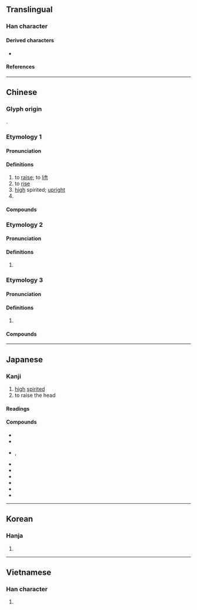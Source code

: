 {{also|昻|䀚}}
{{character info}}
==Translingual==

===Han character===
{{Han char|rn=72|rad=日|as=04|sn=8|four=60127|canj=AHVL|ids=⿱日卬}}

====Derived characters====
* {{l|mul|[[㭿]], [[𠵫]], [[𢯤]], [[𩜟]], [[𪸺]]}}

====References====
{{Han ref|kx=0490.330|dkj=13783|dj=0851.320|hdz=21495.030|uh=6602}}

----

==Chinese==

===Glyph origin===
{{Han etym}}
{{Han compound|日|卬|t1=sun|t2=man standing and man kneeling|ls=psc|c1=s|c2=p}}.

===Etymology 1===

====Pronunciation====
{{zh-pron
|m=áng
|m-s=ngang2
|c=ngong4,ngong5
|c_note=ngong5 - variant
|h=pfs=ngòng;gd=ngong1
|mn=xm,qz,tw:gông/zz:gâng/twv:không
|mn-t=ngang1
|w=3ngaan
|mc=y
|oc=y
|ma=
|cat=v,a,pn
}}

====Definitions====
{{zh-hanzi}}

# to [[raise]]; to [[lift]]
# to [[rise]]
# [[high]] spirited; [[upright]]
# {{surname|zh}}

====Compounds====
{{zh-der|昂昂|昂奮|昂貴|昂然|昂首|昂首闊步|昂揚|慷慨激昂|人物軒昂|器宇軒昂|低昂|意氣軒昂|德昂族|昂藏|氣昂昂|昂首挺胸|激昂|昂頭挺立|昂首挺立|氣宇軒昂|氣宇昂昂|昂昂溪|激昂慷慨|昂首望天|應昂|波昂|瞵視昂藏|昂昂烈烈|軒昂自若|鬥志昂揚|聳壑昂霄|筋骨昂然|高昂鬥志|高昂|里昂|軒昂氣宇|鬥志高昂|軒昂|氟利昂}}

===Etymology 2===

====Pronunciation====
{{zh-pron
|m=yàng
|dial=n
|cat=a
}}

====Definitions====
{{zh-hanzi}}

# {{zh-hg}} {{zh-only|昂昂|tr=yàngyàng|[[virtuous]]; [[respectable]] (of a ruler)}}

===Etymology 3===

====Pronunciation====
{{zh-pron
|c=ngong5
|c-t=ngong2
|dial=n
|cat=v
}}

====Definitions====
{{zh-hanzi}}

# {{zh-alt-form|*仰|to raise one's head; to have one's face and belly face upward}}

====Compounds====
{{zh-der|昂船洲|打昂瞓}}

----

==Japanese==

===Kanji===
{{ja-kanji|grade=|rs=日04}}

# [[high]] [[spirited]]
# to raise the head

====Readings====
{{ja-readings
|goon=ごう
|kanon=ごう
|kanyoon=こう
|kun=あ-がる, たか-い
}}

====Compounds====
* {{ja-r|意気軒昂|いきけんこう}}
* {{ja-r|軒昂|けんこう}}
* {{ja-r|激昂|げきこう}}, {{ja-r|激昂|げっこう}}
* {{ja-r|昂進|こうしん}}
* {{ja-r|昂然|こうぜん}}
* {{ja-r|昂騰|こうとう}}
* {{ja-r|昂奮|こうふん}}
* {{ja-r|昂揚|こうよう}}
* {{ja-r|心悸昂進|しんきこうしん}}

----

==Korean==

===Hanja===
{{ko-hanja|hangeul=앙|eumhun=|rv=ang|mr=ang|y=ang}}

# {{rfdef|ko|sort=日04}}

----

==Vietnamese==

===Han character===
{{vi-readings|rs=日04|reading=ngang, ngáng, ngàng, ngãng, ngâng}}

# {{rfdef|vi|sort=日04}}

{{cln|vi|Han tu}}